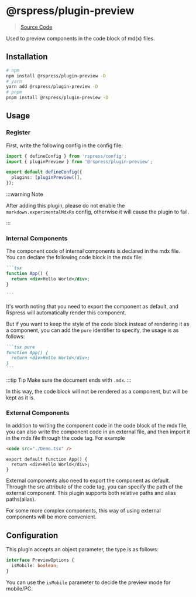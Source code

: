 # @rspress/plugin-preview

> [Source Code](https://github.com/web-infra-dev/rspress/tree/main/packages/plugin-preview)

Used to preview components in the code block of md(x) files.

## Installation

```bash
# npm
npm install @rspress/plugin-preview -D
# yarn
yarn add @rspress/plugin-preview -D
# pnpm
pnpm install @rspress/plugin-preview -D
```

## Usage

### Register

First, write the following config in the config file:

```ts title="rspress.config.ts"
import { defineConfig } from 'rspress/config';
import { pluginPreview } from '@rspress/plugin-preview';

export default defineConfig({
  plugins: [pluginPreview()],
});
```

:::warning Note

After adding this plugin, please do not enable the `markdown.experimentalMdxRs` config, otherwise it will cause the plugin to fail.

:::

### Internal Components

The component code of internal components is declared in the mdx file. You can declare the following code block in the mdx file:

````md
```tsx
function App() {
  return <div>Hello World</div>;
}

```
````

It's worth noting that you need to export the component as default, and Rspress will automatically render this component.

But if you want to keep the style of the code block instead of rendering it as a component, you can add the `pure` identifier to specify, the usage is as follows:

````md pure
```tsx pure
function App() {
  return <div>Hello World</div>;
}
```
````

:::tip Tip
Make sure the document ends with `.mdx`.
:::

In this way, the code block will not be rendered as a component, but will be kept as it is.

### External Components

In addition to writing the component code in the code block of the mdx file, you can also write the component code in an external file, and then import it in the mdx file through the code tag. For example

```md title="example.mdx"
<code src="./Demo.tsx" />
```

```tsx title="Demo.tsx"
export default function App() {
  return <div>Hello World</div>;
}
```

External components also need to export the component as default. Through the src attribute of the code tag, you can specify the path of the external component. This plugin supports both relative paths and alias paths(alias).

For some more complex components, this way of using external components will be more convenient.

## Configuration

This plugin accepts an object parameter, the type is as follows:

```ts
interface PreviewOptions {
  isMobile: boolean;
}
```

You can use the `isMobile` parameter to decide the preview mode for mobile/PC.
